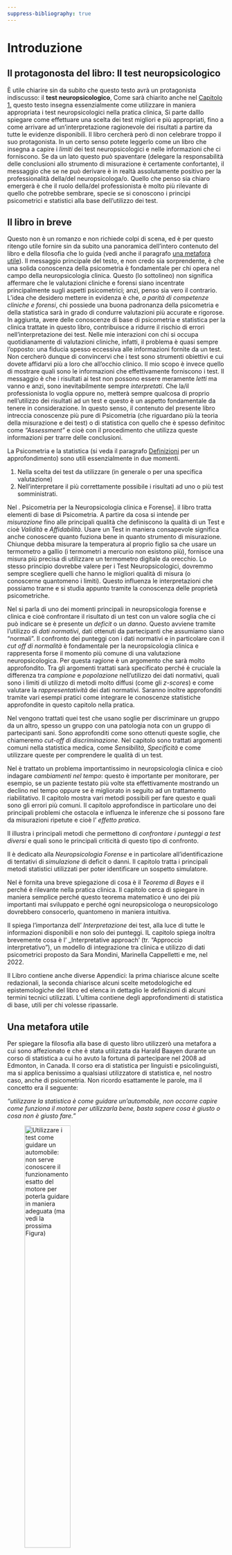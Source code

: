 ```yaml
---
suppress-bibliography: true
---
```


# Introduzione

## Il protagonosta del libro: Il test neuropsicologico
È utile chiarire sin da subito che questo testo avrà un protagonista indiscusso: il **test neuropsicologico**, Come sarà chiarito anche nel [Capitolo 1.](#Capitolo 1.) questo testo insegna essenzialmente come utilizzare in maniera appropriata i test neuropsicologici nella pratica clinica, Si parte dalllo spiegare come effettuare una scelta dei test migliori e più appropriati, fino a come arrivare ad un'interpretazione ragionevole dei risultati a partire da tutte le evidenze disponibili. Il libro cercherà però di non celebrare troppo il suo protagonista. In un certo senso potete leggerlo come un libro che insegna a capire i _limiti_ dei test neuropsicologici e nelle informazioni che ci forniscono. Se da un lato questo può spaventare (delegare la responsabilità delle conclusioni allo strumento di misurazione è certamente confortante), il messaggio che se ne può derivare è in realtà assolutamente positivo per la professionalità della/del neuropsicologa/o. Quello che penso sia chiaro emergerà è che il ruolo della/del professionista è molto più rilevante di quello che potrebbe sembrare, specie se si conoscono i principi psicometrici e statistici alla base dell'utilizzo dei test.

## Il libro in breve
Questo non è un romanzo e non richiede colpi di scena, ed è per questo ritengo utile fornire sin da subito una panoramica dell’intero contenuto del libro e della filosofia che lo guida (vedi anche il paragrafo [una metafora utile](#una-metafora-utile)). Il messaggio principale del testo, e non credo sia sorprendente, è che una solida conoscenza della psicometria è fondamentale per chi opera nel campo della neuropsicologia clinica. Questo (lo sottolineo) non significa affermare che le valutazioni cliniche e forensi siano incentrate principalmente sugli aspetti psicometrici; anzi, penso sia vero il contrario. L’idea che desidero mettere in evidenza è che, _a parità di competenze cliniche e forensi_, chi possiede una buona padronanza della psicometria e della statistica sarà in grado di condurre valutazioni più accurate e rigorose. In aggiunta, avere delle conoscenze di base di psicometria e statistica per la clinica trattate in questo libro, contribuisce a ridurre il rischio di errori nell’interpretazione dei test.
Nelle mie interazioni con chi si occupa quotidianamente di valutazioni cliniche, infatti, il problema è quasi sempre l'opposto: una fiducia spesso eccessiva alle informazioni fornite da un test. Non cercherò dunque di convincervi che i test sono strumenti obiettivi e cui dovete affidarvi più a loro che all'occhio clinico. Il mio scopo è invece quello di mostrare quali sono le informazioni che effettivamente forniscono i test. Il messaggio è che i risultati ai test non possono essere meramente _letti_ ma vanno e anzi, sono inevitabilmente sempre _interpretati_. Che la/il professionista lo voglia oppure no, metterà sempre qualcosa di proprio nell'utilizzo dei risultati ad un test e questo è un aspetto fondamentale da tenere in considerazione. In questo senso, il contenuto del presente libro intreccia conoscenze più pure di Psicometria (che riguardano più la teoria della misurazione e dei test) o di statistica con quello che è spesso definitoc come _"Assessment"_ e cioè con il procedimento che utilizza queste informazioni per trarre delle conclusioni.

La Psicometria e la statistica (si veda il paragrafo [Definizioni](#Definizioni) per un approfondimento) sono utili essenzialmente in due momenti. 

1. Nella scelta dei test da utilizzare (in generale o per una specifica valutazione)
2. Nell'interpretare il più correttamente possibile i risultati ad uno o più test somministrati.

Nel [\underline{Capitolo 1}](#Capitolo-1). Psicometria per la Neuropsicologia clinica e Forense]. il libro tratta elementi di base di Psicometria. A partire da cosa si intende per _misurazione_ fino alle principali qualità che definiscono la qualità di un Test e cioè _Validità_ e _Affidabilità_. Usare un Test in maniera consapevole significa anche conoscere quanto fuziona bene in quanto strumento di misurazione. Chiunque debba misurare la temperatura al proprio figlio sa che usare un termometro a gallio (i termometri a mercurio non esistono più), fornisce una misura più precisa di utilizzare un termometro digitale da orecchio. Lo stesso principio dovrebbe valere per i Test Neuropsicologici, dovremmo sempre scegliere quelli che hanno le migliori qualità di misura (o conoscerne quantomeno i limiti). Questo influenza le interpretazioni che possiamo trarne e si studia appunto tramite la conoscenza delle proprietà psicometriche.

Nel [\underline{Capitolo 2}](#Capitolo-2) si parla di uno dei momenti principali in neuropsicologia forense e clinica e cioè confrontare il risultato di un test con un valore soglia che ci può indicare se è presente un _deficit_ o un _danno_. Questo avviene tramite l'utilizzo di _dati normativi_, dati ottenuti da partecipanti che assumiamo siano "normali". Il confronto dei punteggi con i dati normativi e in particolare con il _cut off di normalità_ è fondamentale per la neuropsicologia clinica e rappresenta forse il momento più comune di una valutazione neuropsicologica. Per questa ragione è un argomento che sarà molto approfondito. Tra gli argomenti trattati sarà specificato perché è cruciale la differenza tra _campione_ e _popolazione_ nell'utilizzo dei dati normativi, quali sono i limiti di utilizzo di metodi molto diffusi (come gli _z-scores_) e come valutare la _rappresentatività_ dei dati normativi. Saranno inoltre approfonditi tramite vari esempi pratici come integrare le conoscenze statistiche approfondite in questo capitolo nella pratica.

Nel [\underline{Capitolo 3}](#Capitolo-3) vengono trattati quei test che usano soglie per discriminare un gruppo da un altro, spesso un gruppo con una patologia nota con un gruppo di partecipanti sani. Sono approfonditi come sono ottenuti queste soglie, che chiameremo _cut-off di discriminazione_. Nel capitolo sono trattati argomenti comuni nella statistica medica, come _Sensibilità_, _Specificità_ e come utilizzare queste per comprendere le qualità di un test.

Nel [\underline{Capitolo 4}](#Capitolo-4) è trattato un problema importantissimo in neuropsicologia clinica e cioò indagare _cambiamenti nel tempo_: questo è importante per monitorare, per esempio, se un paziente testato più volte sta effettivamente mostrando un declino nel tempo oppure se è migliorato in seguito ad un trattamento riabilitativo. Il capitolo mostra vari metodi possibili per fare questo e quali sono gli errori più comuni. Il capitolo approfondisce in particolare uno dei principali problemi che ostacola e influenza le inferenze che si possono fare da misurazioni ripetute e cioè l' _effetto pratica_.

Il [\underline{Capitolo 5}](#Capitolo-5) illustra i principali metodi che permettono di _confrontare i punteggi a test diversi_ e quali sono le principali criticità di questo tipo di confronto.

Il [\underline{Capitolo 6}](#Capitolo-6) è dedicato alla _Neuropsicologia Forense_ e in particolare all'identificazione di tentativi di _simulazione_ di deficit o danni. Il capitolo tratta i principali metodi statistici utilizzati per poter identificare un sospetto simulatore.

Nel [\underline{Capitolo 7}](#Capitolo-7) è fornita una breve spiegazione di cosa è il _Teorema di Bayes_ e il perché è rilevante nella pratica clinica. Il capitolo cerca di spiegare in maniera semplice perché questo teorema matematico è uno dei più importanti mai sviluppato e perché ogni neuropsicologa o neuropsicologo dovrebbero consocerlo, quantomeno in maniera intuitiva.

Il [\underline{Capitolo 8}](#Capitolo-8) spiega l'importanza dell' _Interpretazione_ dei test, alla luce di tutte le informazioni disponibili e non solo dei punteggi. IL capitolo spiega inoltra brevemente cosa è l' _Interpretative approach' (tr. "Approccio interpretativo"), un modello di integrazione tra clinica e utilizzo di dati psicometrici proposto da Sara Mondini, Marinella Cappelletti e me, nel 2022.

Il Libro contiene anche diverse Appendici: la prima chiarisce alcune scelte redazionali, la seconda chiarisce alcuni scelte metodologiche ed epistemologiche del libro ed elenca in dettaglio le definizioni di alcuni termini tecnici utilizzati. L'ultima contiene degli approfondimenti di statistica di base, utili per chi volesse ripassarle.

## Una metafora utile
Per spiegare la filosofia alla base di questo libro utilizzerò una metafora a cui sono affezionato e che è stata utilizzata da Harald Baayen durante un corso di statistica a cui ho avuto la fortuna di partecipare nel 2008 ad Edmonton, in Canada. Il corso era di statistica per linguisti e psicolinguisti, ma si applica benissimo a qualsiasi utilizzatore di statistica e, nel nostro caso, anche di psicometria.
Non ricordo esattamente le parole, ma il concetto era il seguente:

_"utilizzare la statistica è come guidare un'automobile, non occorre capire come funziona il motore per utilizzarla bene, basta sapere cosa è giusto o cosa non è giusto fare."_

![**Utilizzare i test come guidare un automobile**: non serve conoscere il funzionamento esatto del motore per poterla guidare in maniera adeguata (ma vedi la prossima Figura)](../Figures/Auto_ChatGPT_BN.png){width="50%"}


Detta da H. Baayen, grandissimo esperto di statistica, questa affermazione faceva sorridere gli studenti, ma era chiara: utilizzare i metodi statistici correttamente non implica necessariamente conoscere tutto ciò che sta al di sotto, ma capire cosa è corretto fare e cosa non è corretto fare. Nel corso degli anni ho però pensato che fosse utile aggiungere una seconda parte che la metafora in un certo senso, già implica.

_"è vero che non serve conoscere come funziona il motore di un'automobile per saperla guidare, ma chi conosce bene come funziona il motore permette di sfruttarne meglio le potenzialità. Questo è ciò che accade per esempio per i piloti di formula 1"_


![**Guidare un auto di F1 **: per essere un pilota professionista occorre conoscere bene come funziona il motore della propria vettura (ma guarda la prossima figura)](../Figures/F1_1_ChatGPT_BN.png){width="40%"}


Per tornare al nostro argomento (e cioè i metodi statistici per la neuropsicologia) già conoscere cosa è corretto e cosa è sbagliato fare in termini di utilizzo dei test in neuropsicologia clinica e forense è molto importante, ma una conoscenza più approfondita ci permette di utilizzarli meglio e di capire in quali situazioni ci possono essere problemi o situazioni particolari.

Nello scrivere questo libro ho realizzato che si puà aggiungere una terza parte alla metafora che mi sembra particolarmente pertinente.

_"un pilota non è però un ingegnere o un meccanico che è in grado di montare e smontare un motore o addirittura di costruirlo. Ne conosce bene il funzionamento (più di una persona comune), per notare possibili problemi, come vibrazioni o rumori insoliti e aiutare a comunicare con il team, ma rimane pur sempre un utilizzatore, che deve concentrarsi su altre abilità, cioè quelle di guida"_

![**Un pilota di F1 ha comunque una conoscenza limitata del funzionamento del motore**: non possiede necessariamente le competenze di un meccanico o di un ingegnere, e questo è del tutto normale, non è ciò che ci si aspetta da chi guida a livello professionistico](../Figures/Mechanic_ChatGPT_BN.png){width="40%"}

_In conclusione_

La metafora che ho qui illustrato mi è utile a chiarire il _perché_ è importante conoscere la Psicometria per la pratica in neuropsicologia clinica e forense. Alcune conoscenze di base sono fondamentali per poter utilizzare correttamente i nostri strumenti senza fare errori (nella metafora sarebbe come usare l'acceleratore per frenare). Conoscere meglio il funzionamento dei test ci permette di capire quali sono i loro limiti, specie in situazioni non convenzionali (es. posso utilizzare il mio test se l'età del mio paziente non è rappresentata nel campione normativo?). Non tutti dobbiamo però essere "ingegneri" dei test: non penso affatto sia necessario che per utilizzare in maniera corretta i test sia necessario o imprescindibile conoscere ogni dettaglio tecnico e statistico dello sviluppo. Del resto ci sono specialisti che si occupano di questo. Questo è ciò che normalmente accade in ogni branca clinica o applicativa in cui ci sia utilizzo di strumenti, anche di alta precisione, non è necessario conoscere ogni dettaglio per poterli usare efficacemente.

## Cosa il libro NON tratta
La guida è essenzialmente focalizzata su utilizzo dei test e quindi su: proprietà psicometriche dei test e quella analisi riferite al caso singolo.
Non tratta analisi di gruppi di pazienti perché meno rilevante per la neuropsicologia clinica e forense, nella loro pratica professionale. 
Non tratta inoltra di alcuni aspetti metodologico/statistici fondamentali per la _neuropsicologia cognitiva_ se non hanno rilevanza per la pratica clinica (es. la doppia dissociazione, che implica il confronto di due pazienti con deficit "puri" e che è rilevante per inferenze teoriche).
Il libro tratta solo in maniera marginale gli aspetti dell'assessment che forniscono informazioni fondementali per una buona valutazione clinica o forense, come l'anamnesi e il colloquio.
In generale non fornisce informazioni su come condurre in maniera appropriata queste fasi perché di pertinenza più clinica che non psicometrico/statistica. Parte di queste informazioni aggiuntive sono trattate in altri libri a cui ho contribuito
[@mondini2009valutazione; @mondini2016semeiotica; @mondini2022methodology] `\cite{mondini2009valutazione,mondini2016semeiotica,mondini2022methodology}`{=latex}


## Sezioni speciali: _Approfondimenti e curiosità_, _Nella pratica clinica_, _Errori comuni_
Per facilitare la comprensione di certi concetti il volume contiene delle sezioni speciali che hanno come scopo il trattamento più dettagliato di alcuni aspetti.
- Le sezioni _Approfondimenti e cuorisità_, come il titolo suggerisce, forniscono un trattamento più dettagliato di alcuni argomenti o curiosità storiche, teoriche, tecniche o di altro tipo.
- Le sezioni _Nella pratica clinica_, illustrano applicazioni pratiche dei concetti spiegati, fornendo esempi concreti.
- Le sezioni _Errori comuni_, hanno lo scopo di rafforzare alcuni concetti utilizzando una prospettiva diversa: invece di dire cosa sarebbe corretto fare, sottolineano quali sono degli errori comuni, fornendo motivazioni dettagliate del il perché certi comportamenti sarebbero da considerare appunto errori.